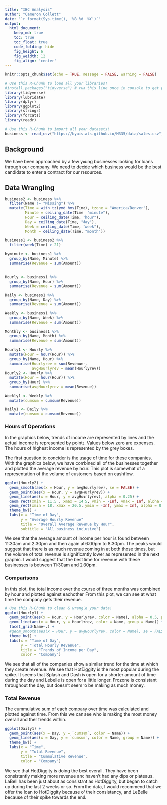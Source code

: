 ```yaml
---
title: "IBC Analysis"
author: "Cameron Collett"
date: "`r format(Sys.time(), '%B %d, %Y')`"
output:
  html_document:  
    keep_md: true
    toc: true
    toc_float: true
    code_folding: hide
    fig_height: 6
    fig_weidth: 12
    fig_align: 'center'
---
```


```r
knitr::opts_chunk$set(echo = TRUE, message = FALSE, warning = FALSE)
```

```r
# Use this R-Chunk to load all your libraries!
#install.packages("tidyverse") # run this line once in console to get package
library(tidyverse)
library(lubridate)
library(dplyr)
library(ggplot2)
library(stringr)
library(forcats)
library(readr)
```

```r
# Use this R-Chunk to import all your datasets!
business <- read_csv("https://byuistats.github.io/M335/data/sales.csv")
```



## Background

We have been approached by a few young businesses looking for loans through our company. We need to decide which business would be the best candidate to enter a contract for our resources. 

## Data Wrangling

```r
business2 <- business %>%
  filter(Name != "Missing") %>%
  mutate(Time = with_tz(ymd_hms(Time), tzone = "America/Denver"),
         Minute = ceiling_date(Time, "minute"),
         Hour = ceiling_date(Time, "hour"),
         Day = ceiling_date(Time, "day"),
         Week = ceiling_date(Time, "week"),
         Month = ceiling_date(Time, "month"))

business1 <- business2 %>%
  filter(week(Time) > 21) 

byminute <- business1 %>%
  group_by(Name, Minute) %>%
  summarise(Revenue = sum(Amount))
  

Hourly <- business1 %>%
  group_by(Name, Hour) %>%
  summarise(Revenue = sum(Amount))

Daily <- business1 %>%
  group_by(Name, Day) %>%
  summarise(Revenue = sum(Amount))

Weekly <- business1 %>%
  group_by(Name, Week) %>%
  summarise(Revenue = sum(Amount))

Monthly <- business1 %>%
  group_by(Name, Month) %>%
  summarise(Revenue = sum(Amount))

Hourly1 <- Hourly %>%
  mutate(Hour = hour(Hour)) %>%
  group_by(Name, Hour) %>%
  summarise(Hourlyrev = sum(Revenue),
            avgHourlyrev = mean(Hourlyrev))
Hourly2 <- Hourly %>%
  mutate(Hour = hour(Hour)) %>%
  group_by(Hour) %>%
  summarise(avgHourlyrev = mean(Revenue))

Weekly1 <- Weekly %>%
  mutate(cumsum = cumsum(Revenue))

Daily1 <- Daily %>%
  mutate(cumsum = cumsum(Revenue))


```

### Hours of Operations

In the graphics below, trends of income are represented by lines and the actual income is represented by points. Values below zero are expenses. The hours of highest income is represented by the grey boxes. 

The first question to concider is the usage of time for these companies. With the graphics below, we have combined all of the businesses together and plotted the average revenue by hour. This plot is somewhat of a representation of the volume of customers based on cashflow.   

```r
ggplot(Hourly2) +
  geom_smooth(aes(x = Hour, y = avgHourlyrev), se = FALSE) + 
  geom_point(aes(x = Hour, y = avgHourlyrev)) +
  geom_line(aes(x = Hour, y = avgHourlyrev), alpha = 0.25) +
  geom_rect(xmin = 11.5 , xmax = 14.5, ymin = -Inf, ymax = Inf, alpha = 0.005) +
  geom_rect(xmin = 18, xmax = 20.5, ymin = -Inf, ymax = Inf, alpha = 0.005) +
  theme_bw() + 
  labs(x = "Time of Day",
       y = "Average Hourly Revenue", 
       title = "Overall Average Revenue by Hour",
       subtitle = "All business inclusive")
```

We see that the average amount of income per hour is found between 11:30am and 2:30pm and then again at 6:00pm to 8:30pm. The peaks would suggest that there is as much revenue coming in at both those times, but the volume of total revenue is significantly lower as represented in the next graphic. I would suggest that the best time for revenue with these businesses is between 11:30am and 2:30pm.

### Comparisons

In this plot, the total income over the course of three months was combined by hour and plotted against eachother. From this plot, we can see at what time the company gets their revenue.

```r
# Use this R-Chunk to clean & wrangle your data!
ggplot(Hourly1) + 
  geom_point(aes(x = Hour, y = Hourlyrev, color = Name), alpha = 0.5, pch = 16) +
  geom_line(aes(x = Hour, y = Hourlyrev, color = Name, group = Name)) +
  facet_grid(Name~.) +
  #geom_smooth(aes(x = Hour, y = avgHourlyrev, color = Name), se = FALSE) +
  theme_bw() + 
  labs(x = "Time of Day",
       y = "Total Hourly Revenue", 
       title = "Trends of Income per Day",
       color = "Company")
```

We see that all of the companies show a similar trend for the time at which they create revenue. We see that HotDiggity is the most popular during the spike. It seems that Splash and Dash is open for a shorter amount of time during the day and Lebelle is open for a little longer. Frozone is consistant throughout the day, but doesn't seem to be making as much money.

### Total Revenue

The cummulative sum of each company over time was calculated and plotted against time. From this we can see who is making the most money overall and ther trends within. 

```r
ggplot(Daily1) +
  geom_point(aes(x = Day, y = `cumsum`, color = Name)) +
  geom_line(aes(x = Day, y = `cumsum`, color = Name, group = Name)) +
  theme_bw() + 
  labs(x = "Time",
       y = "Total Revenue", 
       title = "Cummulative Revenue",
       color = "Company")
```

We see that HotDiggity is doing the best overall. They have been consistantly making more revenue and haven't had any dips or plateaus. LaBell has been just about as consistant as HotDiggity, but began to catch up during the last 2 weeks or so. From the data, I would recommend that we offer the loan to HotDiggity because of their consistancy, and LeBelle because of their spike towards the end. 

